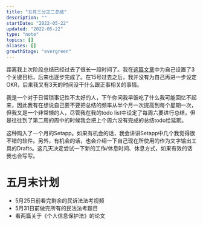 ```yaml
---
title: "五月三分之二总结"
description: ""
startDate: "2022-05-22"
updated: "2022-05-22"
type: "note"
topics: []
aliases: []
growthStage: "evergreen"
---
```


距离我上次阶段总结已经过去了很长一段时间了。我在[这篇文章](/summary-of-late-april)中为自己设置了3个关键目标，后来也逐步完成了。在15号过去之后，我并没有为自己再进一步设定OKR，后来我又有3天的时间没干什么跟正事相关的事情。

我是一个对于日常琐事记性不太好的人，下午你问我早饭吃了什么我可能回忆不起来，因此我有在想说自己要不要把总结的频率从半个月一次提高到每个星期一次，但我又是一个非常懒的人，尽管我在我的todo list中设定了每周六要进行总结，但是往往到了第二周的周中的时候我会把上个周六没有完成的总结todo给延期。

这种购入了一个月的Setapp。如果有机会的话，我会讲讲Setapp中几个我觉得很不错的软件。另外，有机会的话，也会介绍一下自己现在所使用的作为文字输出工具的Drafts。这几天决定尝试一下新的工作/休息时间、休息方式，如果有效的话我也会写写。

# 五月末计划
- 5月25日前看完剩余的民诉法法考视频
- 5月31日前做完所有的民法法考题目
- 看两篇关于《个人信息保护法》的论文
